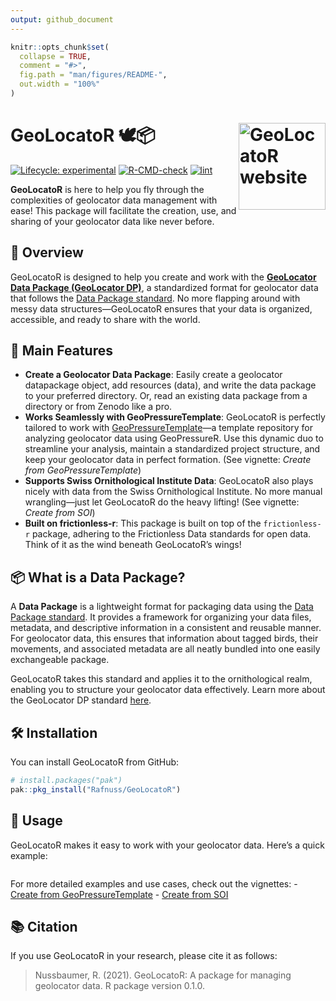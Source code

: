 ```yaml
---
output: github_document
---
```


<!-- README.md is generated from README.Rmd. Please edit that file -->

```r
knitr::opts_chunk$set(
  collapse = TRUE,
  comment = "#>",
  fig.path = "man/figures/README-",
  out.width = "100%"
)
```

# GeoLocatoR 🕊️📦 <a href="https://github.com/rafnuss/geolocator"><img src="man/figures/logo.png" align="right" height="139" alt="GeoLocatoR website" /></a>

<!-- badges: start -->
[![Lifecycle: experimental](https://img.shields.io/badge/lifecycle-experimental-orange.svg)](https://lifecycle.r-lib.org/articles/stages.html#experimental)
[![R-CMD-check](https://github.com/Rafnuss/GeoLocatoR/workflows/R-CMD-check.yaml/badge.svg)](https://github.com/Rafnuss/GeoLocatoR/actions/workflows/R-CMD-check.yaml)
[![lint](https://github.com/Rafnuss/GeoLocatoR/actions/workflows/lint.yaml/badge.svg)](https://github.com/Rafnuss/GeoLocatoR/actions/workflows/lint.yaml)
<!-- badges: end -->

**GeoLocatoR** is here to help you fly through the complexities of geolocator data management with ease! This package will facilitate the creation, use, and sharing of your geolocator data like never before.

## 🚀 Overview

GeoLocatoR is designed to help you create and work with the [**GeoLocator Data Package (GeoLocator DP)**](https://raphaelnussbaumer.com/GeoLocator-DP/), a standardized format for geolocator data that follows the [Data Package standard](https://datapackage.org/standard/data-package/). No more flapping around with messy data structures—GeoLocatoR ensures that your data is organized, accessible, and ready to share with the world.

## 🦅 Main Features

- **Create a Geolocator Data Package**: Easily create a geolocator datapackage object, add resources (data), and write the data package to your preferred directory. Or, read an existing data package from a directory or from Zenodo like a pro.
- **Works Seamlessly with GeoPressureTemplate**: GeoLocatoR is perfectly tailored to work with [GeoPressureTemplate](https://github.com/Rafnuss/GeoPressureTemplate)—a template repository for analyzing geolocator data using GeoPressureR. Use this dynamic duo to streamline your analysis, maintain a standardized project structure, and keep your geolocator data in perfect formation. (See vignette: *Create from GeoPressureTemplate*)
- **Supports Swiss Ornithological Institute Data**: GeoLocatoR also plays nicely with data from the Swiss Ornithological Institute. No more manual wrangling—just let GeoLocatoR do the heavy lifting! (See vignette: *Create from SOI*)
- **Built on frictionless-r**: This package is built on top of the `frictionless-r` package, adhering to the Frictionless Data standards for open data. Think of it as the wind beneath GeoLocatoR's wings!

## 📦 What is a Data Package?

A **Data Package** is a lightweight format for packaging data using the [Data Package standard](https://datapackage.org/standard/data-package/). It provides a framework for organizing your data files, metadata, and descriptive information in a consistent and reusable manner. For geolocator data, this ensures that information about tagged birds, their movements, and associated metadata are all neatly bundled into one easily exchangeable package.

GeoLocatoR takes this standard and applies it to the ornithological realm, enabling you to structure your geolocator data effectively. Learn more about the GeoLocator DP standard [here](https://raphaelnussbaumer.com/GeoLocator-DP/).

## 🛠️ Installation

You can install GeoLocatoR from GitHub:

```r
# install.packages("pak")
pak::pkg_install("Rafnuss/GeoLocatoR")
````

## 📖 Usage

GeoLocatoR makes it easy to work with your geolocator data. Here’s a quick example:

```r
```

For more detailed examples and use cases, check out the vignettes:
- [Create from GeoPressureTemplate](vignettes/Create_from_GeoPressureTemplate.html)
- [Create from SOI](vignettes/Create_from_SOI.html)

## 📚 Citation

If you use GeoLocatoR in your research, please cite it as follows:

> Nussbaumer, R. (2021). GeoLocatoR: A package for managing geolocator data. R package version 0.1.0.

